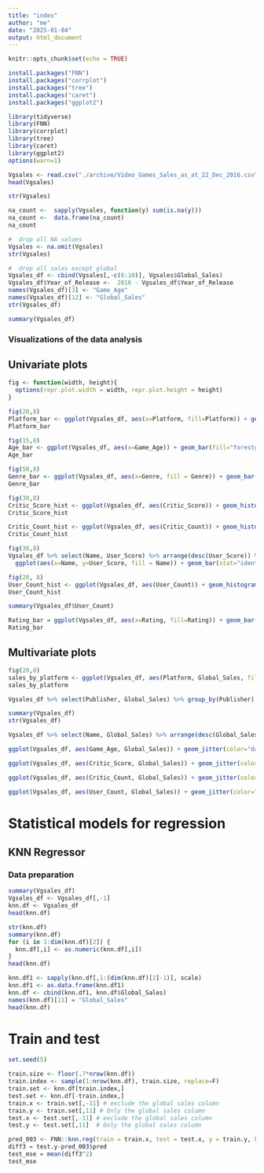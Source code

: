 ```yaml
---
title: "index"
author: "me"
date: "2025-01-04"
output: html_document
---
```


```r
knitr::opts_chunk$set(echo = TRUE)
```

```r
install.packages("FNN")
install.packages("corrplot")
install.packages("tree")
install.packages("caret")
install.packages("ggplot2")

library(tidyverse)
library(FNN)
library(corrplot)
library(tree)
library(caret)
library(ggplot2)
options(warn=1)
```

```r
Vgsales <- read.csv("./archive/Video_Games_Sales_as_at_22_Dec_2016.csv", sep=",", na.strings = c(""," ","NA", "N/A"), stringsAsFactors = TRUE)
head(Vgsales)

str(Vgsales)

na_count <-  sapply(Vgsales, function(y) sum(is.na(y)))
na_count <-  data.frame(na_count)
na_count
```

```r
#  drop all NA values
Vgsales <- na.omit(Vgsales)
str(Vgsales)
```

```r
#  drop all sales except global
Vgsales_df <- cbind(Vgsales[,-c(6:10)], Vgsales$Global_Sales)
Vgsales_df$Year_of_Release <-  2016 - Vgsales_df$Year_of_Release
names(Vgsales_df)[3] <- "Game_Age"
names(Vgsales_df)[12] <- "Global_Sales"
str(Vgsales_df)
```

```r
summary(Vgsales_df)
```

### Visualizations of the data analysis

## Univariate plots
```r
fig <- function(width, height){
  options(repr.plot.width = width, repr.plot.height = height)
}
```


```r
fig(20,8)
Platform_bar <- ggplot(Vgsales_df, aes(x=Platform, fill=Platform)) + geom_bar()
Platform_bar
```

```r
fig(15,8)
Age_bar <- ggplot(Vgsales_df, aes(x=Game_Age)) + geom_bar(fill="forestgreen")
Age_bar
```


```r
fig(50,8)
Genre_bar <- ggplot(Vgsales_df, aes(x=Genre, fill = Genre)) + geom_bar() + theme(axis.text.x=element_text(angle=90, vjust=.5, hjust=1))
Genre_bar
```

```r
fig(30,8)
Critic_Score_hist <- ggplot(Vgsales_df, aes(Critic_Score)) + geom_histogram(binwidth=4,color="black", fill="blue")
Critic_Score_hist
```

```r
Critic_Count_hist <- ggplot(Vgsales_df, aes(Critic_Count)) + geom_histogram(binwidth = 4, color="black", fill="skyblue")
Critic_Count_hist
```

```r
fig(30,8)
Vgsales_df %>% select(Name, User_Score) %>% arrange(desc(User_Score)) %>% head(10) %>% 
  ggplot(aes(x=Name, y=User_Score, fill = Name)) + geom_bar(stat="identity") + theme(axis.text.x =element_text(angle=90, vjust=.5,hjust=1))
```

```r
fig(20, 8)
User_Count_hist <- ggplot(Vgsales_df, aes(User_Count)) + geom_histogram(color="black", fill="skyblue")
User_Count_hist
```


```r
summary(Vgsales_df$User_Count)
```

```r
Rating_bar = ggplot(Vgsales_df, aes(x=Rating, fill=Rating)) + geom_bar()
Rating_bar
```

## Multivariate plots
```r
fig(20,8)
sales_by_platform <- ggplot(Vgsales_df, aes(Platform, Global_Sales, fill = Platform)) + geom_bar(stat="identity") + theme(axis.text.x=element_text(angle=90, vjust = .5, hjust = 1)) + labs(x="Platform", y="Global_Series", title="Sales by Platform")
sales_by_platform
```

```r
Vgsales_df %>% select(Publisher, Global_Sales) %>% group_by(Publisher) %>% summarise(Total_sales=sum(Global_Sales)) %>% arrange(desc(Total_sales)) %>%  head(10) %>% ggplot(aes(x=Publisher, y=Total_sales, fill=Publisher)) + geom_bar(stat="identity") + theme(axis.text.x=element_text(angle = 90, hjust = 1, vjust = .5, size=10)) + labs(x="Developer", y="Global Sales", title="Top 10 selling Developers")
```

```r
summary(Vgsales_df)
str(Vgsales_df)

Vgsales_df %>% select(Name, Global_Sales) %>% arrange(desc(Global_Sales)) %>% head(10) %>% ggplot(aes(x=Name, y = Global_Sales, fill = Name)) + geom_bar(stat="identity") + theme(axis.text.x=element_text(angle = 90,vjust = .5, hjust = 1)) + labs(x="Game", y="Global sales", title = "Top 10 best selling games")
```

```r
ggplot(Vgsales_df, aes(Game_Age, Global_Sales)) + geom_jitter(color="darkviolet")
```

```r
ggplot(Vgsales_df, aes(Critic_Score, Global_Sales)) + geom_jitter(color="darkblue")
```

```r
ggplot(Vgsales_df, aes(Critic_Count, Global_Sales)) + geom_jitter(color="red")
```

```r
ggplot(Vgsales_df, aes(User_Count, Global_Sales)) + geom_jitter(color="orange")
```

# Statistical models for regression

## KNN Regressor

### Data preparation

```r
summary(Vgsales_df)
Vgsales_df <- Vgsales_df[,-1]
knn.df <- Vgsales_df
head(knn.df)
```



```r
str(knn.df)
summary(knn.df)
for (i in 1:dim(knn.df)[2]) {
  knn.df[,i] <- as.numeric(knn.df[,i])
}
head(knn.df)
```


```r
knn.df1 <- sapply(knn.df[,1:(dim(knn.df)[2]-1)], scale)
knn.df1 <- as.data.frame(knn.df1)
knn.df <- cbind(knn.df1, knn.df$Global_Sales)
names(knn.df)[11] = "Global_Sales"
head(knn.df)
```

# Train and test

```r
set.seed(5)

train.size <- floor(.7*nrow(knn.df))
train.index <- sample(1:nrow(knn.df), train.size, replace=F)
train.set <- knn.df[train.index,]
test.set <- knn.df[-train.index,]
train.x <- train.set[,-11] # exclude the global sales column
train.y <- train.set[,11] # Only the global sales column
test.x <- test.set[,-11] # exclude the global sales column
test.y <- test.set[,11]  # Only the global sales column
```


```r
pred_003 <- FNN::knn.reg(train = train.x, test = test.x, y = train.y, k = 3)
diff3 = test.y-pred_003$pred
test_mse = mean(diff3^2)
test_mse
```



























